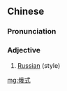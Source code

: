 ==Chinese==
{{zh-forms}}

===Pronunciation===
{{zh-pron
|m=éshì,èshì
|c=ngo5 sik1
|cat=a
}}

===Adjective===
{{zh-adj}}

# [[Russian]] (style)
#: {{zh-x|俄式 餃子|pelmeni}}
#: {{zh-x|俄式 茶壺|samovar}}
#: {{zh-x|俄式 白酒|vodka}}

[[mg:俄式]]